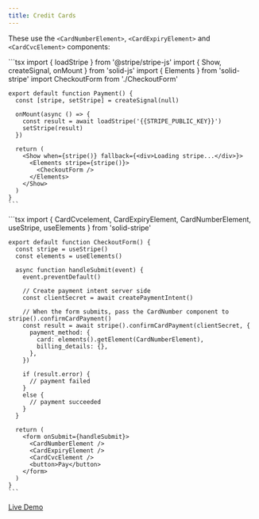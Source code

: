 ```yaml
---
title: Credit Cards
---
```



These use the `<CardNumberElement>`, `<CardExpiryElement>` and `<CardCvcElement>` components:

<Tabs>
  <TabItem label="Payment.tsx">
    ```tsx
    import { loadStripe } from '@stripe/stripe-js'
    import { Show, createSignal, onMount } from 'solid-js'
    import { Elements } from 'solid-stripe'
    import CheckoutForm from './CheckoutForm'

    export default function Payment() {
      const [stripe, setStripe] = createSignal(null)

      onMount(async () => {
        const result = await loadStripe('{{STRIPE_PUBLIC_KEY}}')
        setStripe(result)
      })

      return (
        <Show when={stripe()} fallback={<div>Loading stripe...</div>}>
          <Elements stripe={stripe()}>
            <CheckoutForm />
          </Elements>
        </Show>
      )
    }
    ```
  </TabItem>
  <TabItem label="CheckoutForm.tsx">
    ```tsx
    import {
      CardCvcelement,
      CardExpiryElement,
      CardNumberElement,
      useStripe,
      useElements
    } from 'solid-stripe'

    export default function CheckoutForm() {
      const stripe = useStripe()
      const elements = useElements()

      async function handleSubmit(event) {
        event.preventDefault()

        // Create payment intent server side
        const clientSecret = await createPaymentIntent()

        // When the form submits, pass the CardNumber component to stripe().confirmCardPayment()
        const result = await stripe().confirmCardPayment(clientSecret, {
          payment_method: {
            card: elements().getElement(CardNumberElement),
            billing_details: {},
          },
        })

        if (result.error) {
          // payment failed
        }
        else {
          // payment succeeded
        }
      }

      return (
        <form onSubmit={handleSubmit}>
          <CardNumberElement />
          <CardExpiryElement />
          <CardCvcElement />
          <button>Pay</button>
        </form>
      )
    }
    ```
  </TabItem>
</Tabs>

[Live Demo](https://solid-stripe.vercel.app/payment-element)
